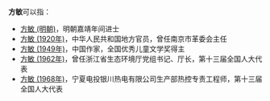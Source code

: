 '''方敏'''可以指：
*[[方敏_(明朝)|方敏 (明朝)]]，明朝嘉靖年间进士
*[[方敏_(1920年)|方敏 (1920年)]]，中华人民共和国地方官员，曾任南京市革委会主任
* [[方敏_(1949年)|方敏 (1949年)]]，中国作家，全国优秀儿童文学奖得主
* [[方敏_(1962年)|方敏 (1962年)]]，曾任浙江省生态环境厅党组书记、厅长，第十三届全国人大代表
* [[方敏_(1968年)|方敏 (1968年)]]，宁夏电投银川热电有限公司生产部热控专责工程师，第十三届全国人大代表
{{消歧义|M敏|cat=二字方姓人名消歧义}}